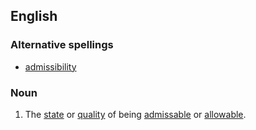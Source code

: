 ==English==
{{wikipedia|dab=admissibility}}

===Alternative spellings===
* [[admissibility]]

===Noun===
{{en-noun|admissabilities}}

# The [[state]] or [[quality]] of being [[admissable]] or [[allowable]].